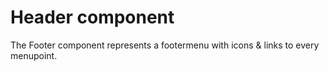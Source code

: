 
<Meta title="components/FooterNavbar" component={FooterNavbar} />

# Header component

The Footer component represents a footermenu with icons & links to every menupoint.

<Story name="Footer">
  <BrowserRouter>
    <FooterNavbar />
  </BrowserRouter>
</Story>
